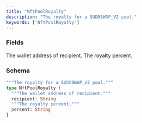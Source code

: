 ```yaml
---
title: "NftPoolRoyalty"
description: "The royalty for a SUDOSWAP_V2 pool."
keywords: ['NftPoolRoyalty']
---
```


### Fields

<ResponseField name="recipient" type="String">
  The wallet address of recipient.
</ResponseField>

<ResponseField name="percent" type="String">
  The royalty percent.
</ResponseField>

### Schema


```graphql 
"""The royalty for a SUDOSWAP_V2 pool."""
type NftPoolRoyalty {
  """The wallet address of recipient."""
  recipient: String
  """The royalty percent."""
  percent: String
}
```
